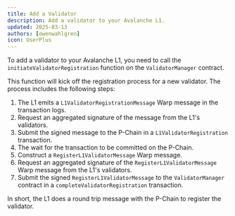 ```yaml
---
title: Add a Validator
description: Add a validator to your Avalanche L1.
updated: 2025-03-13
authors: [owenwahlgren]
icon: UserPlus
---
```



To add a validator to your Avalanche L1, you need to call the `initiateValidatorRegistration` function on the `ValidatorManager` contract.

This function will kick off the registration process for a new validator. The process includes the following steps:

1. The L1 emits a `L1ValidatorRegistrationMessage` Warp message in the transaction logs.
2. Request an aggregated signature of the message from the L1's validators.
3. Submit the signed message to the P-Chain in a `L1ValidatorRegistration` transaction.
4. The wait for the transaction to be committed on the P-Chain.
5. Construct a `RegisterL1ValidatorMessage` Warp message.
6. Request an aggregated signature of the `RegisterL1ValidatorMessage` Warp message from the L1's validators.
7. Submit the signed `RegisterL1ValidatorMessage` to the `ValidatorManager` contract in a `completeValidatorRegistration` transaction.


In short, the L1 does a round trip message with the P-Chain to register the validator.
<ToolboxMdxWrapper walletMode="l1">
    <AddValidator />
</ToolboxMdxWrapper>
